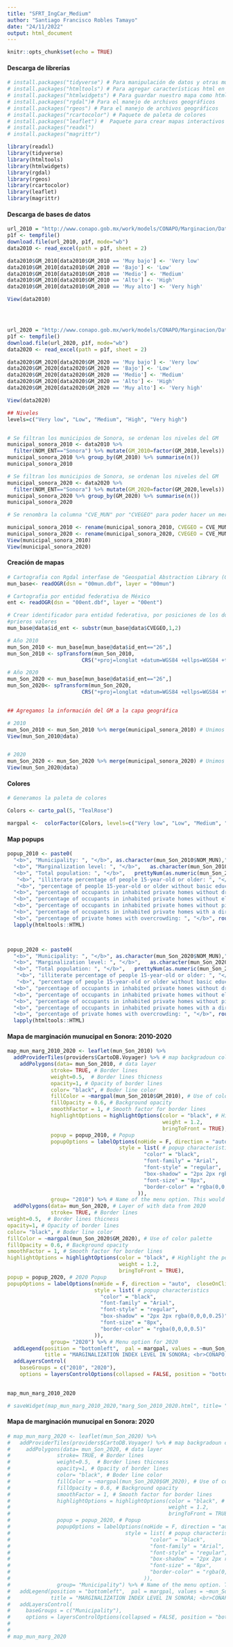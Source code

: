 ---
title: "SFRT_IngCar_Medium"
author: "Santiago Francisco Robles Tamayo"
date: "24/11/2022"
output: html_document
---

```{r setup, include=FALSE}
knitr::opts_chunk$set(echo = TRUE)
```

#### Descarga de librerías
```{r Descarga de librerías}
# install.packages("tidyverse") # Para manipulación de datos y otras muchas funciones
# install.packages("htmltools") # Para agregar características html en el caso de mapas interactivos
# install.packages("htmlwidgets") # Para guardar nuestro mapa como html
# install.packages("rgdal")# Para el manejo de archivos geográficos
# install.packages("rgeos") # Para el manejo de archivos geográficos
# install.packages("rcartocolor") # Paquete de paleta de colores
# install.packages("leaflet") #  Paquete para crear mapas interactivos
# install.packages("readxl")
# install.packages("magrittr")

library(readxl)
library(tidyverse)
library(htmltools)
library(htmlwidgets)
library(rgdal)
library(rgeos)
library(rcartocolor)
library(leaflet)
library(magrittr)
```



#### Descarga de bases de datos
```{r Data Download}

url_2010 = "http://www.conapo.gob.mx/work/models/CONAPO/Marginacion/Datos_Abiertos/Municipio/IMM_DP2_2010.xlsx"
p1f <- tempfile()
download.file(url_2010, p1f, mode="wb")
data2010 <- read_excel(path = p1f, sheet = 2)

data2010$GM_2010[data2010$GM_2010 == 'Muy bajo'] <- 'Very low'
data2010$GM_2010[data2010$GM_2010 == 'Bajo'] <- 'Low'
data2010$GM_2010[data2010$GM_2010 == 'Medio'] <- 'Medium'
data2010$GM_2010[data2010$GM_2010 == 'Alto'] <- 'High'
data2010$GM_2010[data2010$GM_2010 == 'Muy alto'] <- 'Very high'

View(data2010)




url_2020 = "http://www.conapo.gob.mx/work/models/CONAPO/Marginacion/Datos_Abiertos/Municipio/IMM_2020.xls"
p1f <- tempfile()
download.file(url_2020, p1f, mode="wb")
data2020 <- read_excel(path = p1f, sheet = 2)

data2020$GM_2020[data2020$GM_2020 == 'Muy bajo'] <- 'Very low'
data2020$GM_2020[data2020$GM_2020 == 'Bajo'] <- 'Low'
data2020$GM_2020[data2020$GM_2020 == 'Medio'] <- 'Medium'
data2020$GM_2020[data2020$GM_2020 == 'Alto'] <- 'High'
data2020$GM_2020[data2020$GM_2020 == 'Muy alto'] <- 'Very high'

View(data2020)

```



```{r}

## Niveles
levels=c("Very low", "Low", "Medium", "High", "Very high")


# Se filtran los municipios de Sonora, se ordenan los niveles del GM
municipal_sonora_2010 <- data2010 %>% 
  filter(NOM_ENT=="Sonora") %>% mutate(GM_2010=factor(GM_2010,levels))
municipal_sonora_2010 %>% group_by(GM_2010) %>% summarise(n())
municipal_sonora_2010

# Se filtran los municipios de Sonora, se ordenan los niveles del GM
municipal_sonora_2020 <- data2020 %>% 
  filter(NOM_ENT=="Sonora") %>% mutate(GM_2020=factor(GM_2020,levels))
municipal_sonora_2020 %>% group_by(GM_2020) %>% summarise(n())
municipal_sonora_2020

# Se renombra la columna "CVE_MUN" por "CVEGEO" para poder hacer un merge con los datos del archivo shape

municipal_sonora_2010 <- rename(municipal_sonora_2010, CVEGEO = CVE_MUN)
municipal_sonora_2020 <- rename(municipal_sonora_2020, CVEGEO = CVE_MUN)
View(municipal_sonora_2010)
View(municipal_sonora_2020)
```


#### Creación de mapas
```{r Shape files}

# Cartografia con Rgdal interfase de "Geospatial Abstraction Library (GDAL)
mun_base<- readOGR(dsn = "00mun.dbf", layer = "00mun")

# Cartografia por entidad federativa de México
ent <- readOGR(dsn = "00ent.dbf", layer = "00ent")

# Crear identificador para entidad federativa, por posiciones de los dos
#prieros valores
mun_base@data$id_ent <- substr(mun_base@data$CVEGEO,1,2)

# Año 2010
mun_Son_2010 <- mun_base[mun_base@data$id_ent=="26",]
mun_Son_2010 <- spTransform(mun_Son_2010, 
                        CRS("+proj=longlat +datum=WGS84 +ellps=WGS84 +towgs84=0,0,0"))

# Año 2020
mun_Son_2020 <- mun_base[mun_base@data$id_ent=="26",]
mun_Son_2020<- spTransform(mun_Son_2020, 
                        CRS("+proj=longlat +datum=WGS84 +ellps=WGS84 +towgs84=0,0,0"))


## Agregamos la información del GM a la capa geográfica

# 2010
mun_Son_2010 <- mun_Son_2010 %>% merge(municipal_sonora_2010) # Unimos ambas capas
View(mun_Son_2010@data)


# 2020
mun_Son_2020 <- mun_Son_2020 %>% merge(municipal_sonora_2020) # Unimos ambas capas
View(mun_Son_2020@data)


```


#### Colores
```{r Colors}

# Generamos la paleta de colores

Colors <- carto_pal(5, "TealRose")

margpal <-  colorFactor(Colors, levels=c("Very low", "Low", "Medium", "High", "Very high"), na.color =alpha("#e8e6e6", 0))


```



#### Map popups

```{r popup: 2010 y 2020}
popup_2010 <- paste0(
  "<b>", "Municipality: ", "</b>", as.character(mun_Son_2010$NOM_MUN),"<br>", 
  "<b>", "Marginalization level: ", "</b>",   as.character(mun_Son_2010$GM_2010),      "<br>",
  "<b>", "Total population: ", "</b>",   prettyNum(as.numeric(mun_Son_2010$POB_TOT), big.mark=",", preserve.width="none"), "<br>",
   "<b>", "illiterate percentage of people 15-year-old or older: ", "</b>", round(mun_Son_2010$ANALF,1),"%", "<br>",
   "<b>", "percentage of people 15-year-old or older without basic education:   ", "</b>", round(mun_Son_2010$SBASC,1),"%","<br>",
  "<b>", "percentage of occupants in inhabited private homes without drainage or toilets: ", "</b>", round(mun_Son_2010$OVSDE,1), "%","<br>",
  "<b>", "percentage of occupants in inhabited private homes without electricity: ", "</b>", round(mun_Son_2010$OVSEE,1),  "%", "<br>",
  "<b>", "percentage of occupants in inhabited private homes without piped water: ", "</b>", round(mun_Son_2010$OVSAE,1), "%","<br>",
  "<b>", "percentage of occupants in inhabited private homes with a dirt floor: ", "</b>", round(mun_Son_2010$OVPT,1), "%","<br>",
  "<b>", "percentage of private homes with overcrowding: ", "</b>", round(mun_Son_2010$VHAC,1),  "%","<br>") %>%
  lapply(htmltools::HTML)



popup_2020 <- paste0(
  "<b>", "Municipality: ", "</b>", as.character(mun_Son_2020$NOM_MUN),"<br>", 
  "<b>", "Marginalization level: ", "</b>",   as.character(mun_Son_2020$GM_2020),      "<br>",
  "<b>", "Total population: ", "</b>",   prettyNum(as.numeric(mun_Son_2020$POB_TOT), big.mark=",", preserve.width="none"), "<br>",
   "<b>", "illiterate percentage of people 15-year-old or older: ", "</b>", round(mun_Son_2020$ANALF,1),"%", "<br>",
   "<b>", "percentage of people 15-year-old or older without basic education:   ", "</b>", round(mun_Son_2020$SBASC,1),"%","<br>",
  "<b>", "percentage of occupants in inhabited private homes without drainage or toilets: ", "</b>", round(mun_Son_2020$OVSDE,1), "%","<br>",
  "<b>", "percentage of occupants in inhabited private homes without electricity: ", "</b>", round(mun_Son_2020$OVSEE,1),  "%", "<br>",
  "<b>", "percentage of occupants in inhabited private homes without piped water: ", "</b>", round(mun_Son_2020$OVSAE,1), "%","<br>",
  "<b>", "percentage of occupants in inhabited private homes with a dirt floor: ", "</b>", round(mun_Son_2020$OVPT,1), "%","<br>",
  "<b>", "percentage of private homes with overcrowding: ", "</b>", round(mun_Son_2020$VHAC,1),  "%","<br>") %>%
  lapply(htmltools::HTML)


```



#### Mapa de marginación munucipal en Sonora: 2010-2020

```{r Marginalization index level map by municipality in Sonora 2010-2020}

map_mun_marg_2010_2020 <- leaflet(mun_Son_2010) %>% 
  addProviderTiles(providers$CartoDB.Voyager) %>% # map backgradoun color
    addPolygons(data= mun_Son_2010, # data layer
              stroke= TRUE, # Border lines
              weight=0.5,  # Border lines thicness                
              opacity=1, # Opacity of border lines
              color= "black", # Boder line color
              fillColor = ~margpal(mun_Son_2010$GM_2010), # Use of color palette
              fillOpacity = 0.6, # Background opacity
              smoothFactor = 1, # Smooth factor for border lines
              highlightOptions = highlightOptions(color = "black", # Highlight the polygons where mouse is set
                                                  weight = 1.2,
                                                  bringToFront = TRUE),
              popup = popup_2010, # Popup
              popupOptions = labelOptions(noHide = F, direction = "auto",  closeOnClick = TRUE, # popup options
                                    style = list( # popup characteristics
                                            "color" = "black",
                                            "font-family" = "Arial",
                                            "font-style" = "regular",
                                            "box-shadow" = "2px 2px rgba(0,0,0,0.25)",
                                            "font-size" = "8px",
                                            "border-color" = "rgba(0,0,0,0.5)"
                                          )),
              group= "2010") %>% # Name of the menu option. This would be more usefeull when adding more data layers.
  addPolygons(data= mun_Son_2020, # Layer of with data from 2020
              stroke= TRUE, # Border lines
weight=0.5,  # Border lines thicness                
opacity=1, # Opacity of border lines
color= "black", # Boder line color
fillColor = ~margpal(mun_Son_2020$GM_2020), # Use of color palette
fillOpacity = 0.6, # Background opacity
smoothFactor = 1, # Smooth factor for border lines
highlightOptions = highlightOptions(color = "black", # Highlight the polygons where mouse is set
                                    weight = 1.2,
                                    bringToFront = TRUE),
popup = popup_2020, # 2020 Popup
popupOptions = labelOptions(noHide = F, direction = "auto",  closeOnClick = TRUE, # popup options
                            style = list( # popup characteristics
                              "color" = "black",
                              "font-family" = "Arial",
                              "font-style" = "regular",
                              "box-shadow" = "2px 2px rgba(0,0,0,0.25)",
                              "font-size" = "8px",
                              "border-color" = "rgba(0,0,0,0.5)"
                            )),
              group= "2020") %>% # Menu option for 2020
  addLegend(position = "bottomleft",  pal = margpal, values = ~mun_Son_2010$GM_2010, opacity=1, group= "Social Exlusion Index", # Legend
            title = "MARGINALIZATION INDEX LEVEL IN SONORA; <br>CONAPO, 2010-2020<br>(click on the area of interest for more info.)", na.label = "No aplica") %>% 
  addLayersControl( 
    baseGroups = c("2010", "2020"), 
    options = layersControlOptions(collapsed = FALSE, position = "bottomleft"))
 

map_mun_marg_2010_2020

```


```{r Save map on a HTML file}

# saveWidget(map_mun_marg_2010_2020,"marg_Son_2010_2020.html", title= "Marginalization Index in Sonora: 2010-2020", selfcontained = T, libdir = "lib")

```



#### Mapa de marginación munucipal en Sonora: 2020

```{r Marginalization index map by municipality in Sonora 2020}
# map_mun_marg_2020 <- leaflet(mun_Son_2020) %>% 
#   addProviderTiles(providers$CartoDB.Voyager) %>% # map backgradoun color
#     addPolygons(data= mun_Son_2020, # data layer
#               stroke= TRUE, # Border lines
#               weight=0.5,  # Border lines thicness                
#               opacity=1, # Opacity of border lines
#               color= "black", # Boder line color
#               fillColor = ~margpal(mun_Son_2020$GM_2020), # Use of color palette
#               fillOpacity = 0.6, # Background opacity
#               smoothFactor = 1, # Smooth factor for border lines
#               highlightOptions = highlightOptions(color = "black", # Highlight the polygons where mouse is set
#                                                   weight = 1.2,
#                                                   bringToFront = TRUE),
#               popup = popup_2020, # Popup
#               popupOptions = labelOptions(noHide = F, direction = "auto",  closeOnClick = TRUE, # popup options
#                                     style = list( # popup characteristics
#                                             "color" = "black",
#                                             "font-family" = "Arial",
#                                             "font-style" = "regular",
#                                             "box-shadow" = "2px 2px rgba(0,0,0,0.25)",
#                                             "font-size" = "8px",
#                                             "border-color" = "rgba(0,0,0,0.5)"
#                                           )),
#               group= "Municipality") %>% # Name of the menu option. This would be more usefeull when adding more data layers.
#   addLegend(position = "bottomleft",  pal = margpal, values = ~mun_Son_2020$GM_2020, opacity=1, group= "Social Exlusion Index", # Leyenda de referencia
#             title = "MARGINALIZATION INDEX LEVEL IN SONORA; <br>CONAPO, 2020<br>(click on the area of interest for more info.)", na.label = "No aplica") %>% 
#   addLayersControl( 
#     baseGroups = c("Municipality"), 
#     options = layersControlOptions(collapsed = FALSE, position = "bottomleft"))
#  
# 
# map_mun_marg_2020

```